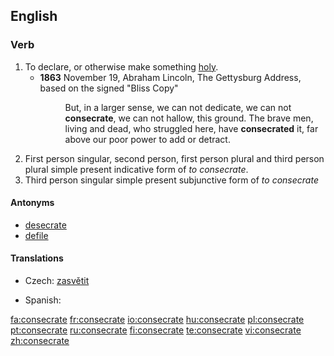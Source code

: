 ==English==

===Verb===
{{en-verb|consecrat|ing}}

# To declare, or otherwise make something [[holy]].
#*'''1863''' November 19, Abraham Lincoln, The Gettysburg Address, based on the signed "Bliss Copy"
#*:But, in a larger sense, we can not dedicate, we can not '''consecrate''', we can not hallow, this ground. The brave men, living and dead, who struggled here, have '''consecrated''' it, far above our poor power to add or detract.
# First person singular, second person, first person plural and third person plural simple present indicative form of ''to consecrate''.
# Third person singular simple present subjunctive form of ''to consecrate''

====Antonyms====
* [[desecrate]]
* [[defile]]

====Translations====
{{trans-top|to declare, or otherwise make something holy}}
* Czech: [[zasvětit]]
{{trans-mid}}
* Spanish: {{t-|es|consagrar}}
{{trans-bottom}}

[[fa:consecrate]]
[[fr:consecrate]]
[[io:consecrate]]
[[hu:consecrate]]
[[pl:consecrate]]
[[pt:consecrate]]
[[ru:consecrate]]
[[fi:consecrate]]
[[te:consecrate]]
[[vi:consecrate]]
[[zh:consecrate]]